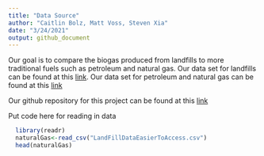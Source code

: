 ```yaml
---
title: "Data Source"
author: "Caitlin Bolz, Matt Voss, Steven Xia"
date: "3/24/2021"
output: github_document
---
```


Our goal is to compare the biogas produced from landfills to more traditional fuels such as petroleum and natural gas. Our data set for landfills can be found at this [link](https://www.epa.gov/lmop/landfill-technical-data). Our data set for petroleum and natural gas can be found at this [link](https://www.epa.gov/ghgemissions/natural-gas-and-petroleum-systems-ghg-inventory-additional-information-1990-2018-ghg)

Our github repository for this project can be found at this [link](https://github.com/cabolz/STAT433-Project)


Put code here for reading in data
```r
  library(readr)
  naturalGas<-read_csv("LandFillDataEasierToAccess.csv")
  head(naturalGas)
```

